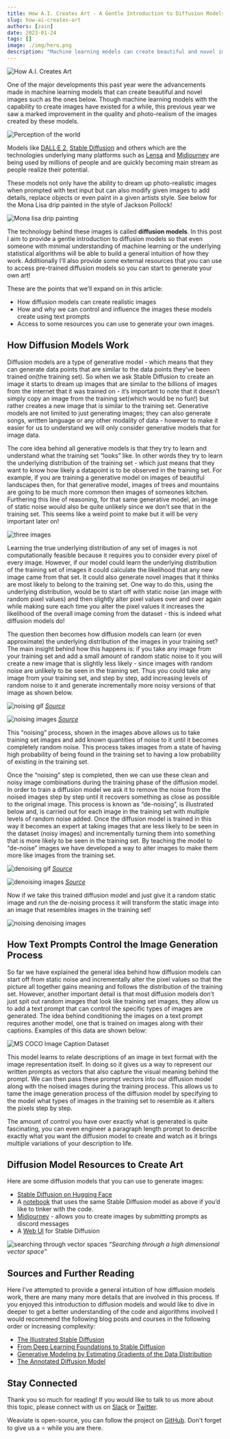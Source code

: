 ```yaml
---
title: How A.I. Creates Art - A Gentle Introduction to Diffusion Models
slug: how-ai-creates-art
authors: [zain]
date: 2023-01-24
tags: []
image: ./img/hero.png
description: "Machine learning models can create beautiful and novel images. Learn how Diffusion Models working and how you could make use of them."
---
```

![How A.I. Creates Art](./img/hero.png)

<!-- truncate -->

One of the major developments this past year were the advancements made in machine learning models that can create beautiful and novel images such as the ones below. Though machine learning models with the capability to create images have existed for a while, this previous year we saw a marked improvement in the quality and photo-realism of the images created by these models.

![Perception of the world](./img/perception_of_the_world.jpg)

Models like [DALL·E 2](https://openai.com/product/dall-e-2), [Stable Diffusion](https://github.com/Stability-AI/stablediffusion) and others which are the technologies underlying many platforms such as [Lensa](https://prisma-ai.com/lensa) and [Midjourney](http://midjourney.com) are being used by millions of people and are quickly becoming main stream as people realize their potential.

These models not only have the ability to dream up photo-realistic images when prompted with text input but can also modify given images to add details, replace objects or even paint in a given artists style. See below for the Mona Lisa drip painted in the style of Jackson Pollock!

![Mona lisa drip painting](./img/the_mona_lisa_drip_painted.jpg)

The technology behind these images is called **diffusion models**. In this post I aim to provide a gentle introduction to diffusion models so that even someone with minimal understanding of machine learning or the underlying statistical algorithms will be able to build a general intuition of how they work. Additionally I’ll also provide some external resources that you can use to access pre-trained diffusion models so you can start to generate your own art!

These are the points that we’ll expand on in this article:

- How diffusion models can create realistic images
- How and why we can control and influence the images these models create using text prompts
- Access to some resources you can use to generate your own images.


## How Diffusion Models Work

Diffusion models are a type of generative model - which means that they can generate data points that are similar to the data points they’ve been trained on(the training set). So when we ask Stable Diffusion to create an image it starts to dream up images that are similar to the billions of images from the internet that it was trained on - it’s important to note that it doesn’t simply copy an image from the training set(which would be no fun!) but rather creates a new image that is similar to the training set. Generative models are not limited to just generating images; they can also generate songs, written language or any other modality of data - however to make it easier for us to understand we will only consider generative models that for image data.

The core idea behind all generative models is that they try to learn and understand what the training set “looks” like. In other words they try to learn the underlying distribution of the training set - which just means that they want to know how likely a datapoint is to be observed in the training set. For example, if you are training a generative model on images of beautiful landscapes then, for that generative model, images of trees and mountains are going to be much more common then images of someones kitchen. Furthering this line of reasoning, for that same generative model, an image of static noise would also be quite unlikely since we don’t see that in the training set. This seems like a weird point to make but it will be very important later on!

![three images](./img/three_images.png)

Learning the true underlying distribution of any set of images is not computationally feasible  because it requires you to consider every pixel of every image. However, if our model could learn the underlying distribution of the training set of images it could calculate the likelihood that any new image came from that set. It could also generate novel images that it thinks are most likely to belong to the training set. One way to do this, using the underlying distribution, would be to start off with static noise (an image with random pixel values) and then slightly alter pixel values over and over again while making sure each time you alter the pixel values it increases the likelihood of the overall image coming from the dataset - this is indeed what diffusion models do!

The question then becomes how diffusion models can learn (or even approximate) the underlying distribution of the images in your training set? The main insight behind how this happens is: if you take any image from your training set and add a small amount of random static noise to it you will create a new image that is slightly less likely - since images with random noise are unlikely to be seen in the training set. Thus you could take any image from your training set, and step by step, add increasing levels of random noise to it and generate incrementally more noisy versions of that image as shown below.

![noising gif](./img/noise.gif)
*[Source](https://yang-song.net/blog/2021/score/)*

![noising images](./img/noisingimage.png)
*[Source](https://huggingface.co/blog/annotated-diffusion)*

This “noising” process, shown in the images above allows us to take training set images and add known quantities of noise to it until it becomes completely random noise. This process takes images from a state of having high probability of being found in the training set to having a low probability of existing in the training set.

Once the “noising” step is completed, then we can use these clean and noisy image combinations during the training phase of the diffusion model. In order to train a diffusion model we ask it to remove the noise from the noised images step by step until it recovers something as close as possible to the original image. This process is known as “de-noising”, is illustrated below and, is carried out for each image in the training set with multiple levels of random noise added. Once the diffusion model is trained in this way it becomes an expert at taking images that are less likely to be seen in the dataset (noisy images) and incrementally turning them into something that is more likely to be seen in the training set. By teaching the model to “de-noise” images we have developed a way to alter images to make them more like images from the training set.

![denoising gif](./img/denoise.gif)
*[Source](https://yang-song.net/blog/2021/score/)*

![denoising images](./img/denoisingimage.png)
*[Source](https://huggingface.co/blog/annotated-diffusion)*

Now if we take this trained diffusion model and just give it a random static image and run the de-noising process it will transform the static image into an image that resembles images in the training set!

![noising denoising images](./img/noising_denoising.png)

## How Text Prompts Control the Image Generation Process

So far we have explained the general idea behind how diffusion models can start off from static noise and incrementally alter the pixel values so that the picture all together gains meaning and follows the distribution of the training set. However, another important detail is that most diffusion models don’t just spit out random images that look like training set images, they allow us to add a text prompt that can control the specific types of images are generated. The idea behind conditioning the images on a text prompt requires another model, one that is trained on images along with their captions. Examples of this data are shown below:

![MS COCO Image Caption Dataset](./img/mscoco.png)

This model learns to relate descriptions of an image in text format with the image representation itself. In doing so it gives us a way to represent our written prompts as vectors that also capture the visual meaning behind the prompt. We can then pass these prompt vectors into our diffusion model along with the noised images during the training process. This allows us to tame the image generation process of the diffusion model by specifying to the model what types of images in the training set to resemble as it alters the pixels step by step.

The amount of control you have over exactly what is generated is quite fascinating, you can even engineer a paragraph length prompt to describe exactly what you want the diffusion model to create and watch as it brings multiple variations of your description to life.

## Diffusion Model Resources to Create Art

Here are some diffusion models that you can use to generate images:

- [Stable Diffusion on Hugging Face](https://huggingface.co/CompVis/stable-diffusion-v1-4)
- A [notebook](https://colab.research.google.com/github/huggingface/notebooks/blob/main/diffusers/stable_diffusion.ipynb) that uses the same Stable Diffusion model as above if you’d like to tinker with the code.
- [Midjourney](https://midjourney.com/) - allows you to create images by submitting prompts as discord messages
- A [Web UI](https://github.com/AUTOMATIC1111/stable-diffusion-webui) for Stable Diffusion

![searching through vector spaces](./img/searching_through_multi_dimensional_vector_space.jpg)
*“Searching through a high dimensional vector space”*
## Sources and Further Reading

Here I’ve attempted to provide a general intuition of how diffusion models work, there are many many more details that are involved in this process. If you enjoyed this introduction to diffusion models and would like to dive in deeper to get a better understanding of the code and algorithms involved I would recommend the following blog posts and courses in the following order or increasing complexity:

- [The Illustrated Stable Diffusion](https://jalammar.github.io/illustrated-stable-diffusion/)
- [From Deep Learning Foundations to Stable Diffusion](https://www.fast.ai/posts/part2-2022-preview.html)
- [Generative Modeling by Estimating Gradients of the Data Distribution](https://yang-song.net/blog/2021/score/)
- [The Annotated Diffusion Model](https://huggingface.co/blog/annotated-diffusion)

## Stay Connected
Thank you so much for reading! If you would like to talk to us more about this topic, please connect with us on [Slack](https://weaviate.io/slack) or [Twitter](https://twitter.com/weaviate_io).

Weaviate is open-source, you can follow the project on [GitHub](https://github.com/weaviate/weaviate). Don't forget to give us a ⭐️ while you are there.
